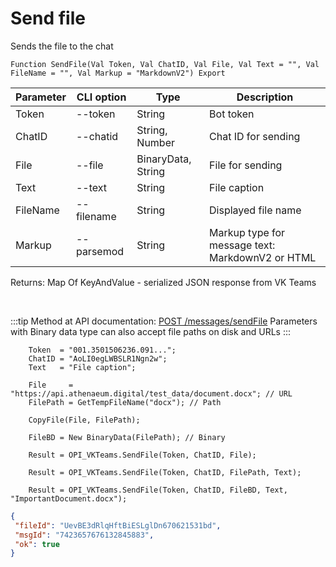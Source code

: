 ﻿---
sidebar_position: 2
---


# Send file
 Sends the file to the chat



`Function SendFile(Val Token, Val ChatID, Val File, Val Text = "", Val FileName = "", Val Markup = "MarkdownV2") Export`

  | Parameter | CLI option | Type | Description |
  |-|-|-|-|
  | Token | --token | String | Bot token |
  | ChatID | --chatid | String, Number | Chat ID for sending |
  | File | --file | BinaryData, String | File for sending |
  | Text | --text | String | File caption |
  | FileName | --filename | String | Displayed file name |
  | Markup | --parsemod | String | Markup type for message text: MarkdownV2 or HTML |

  
  Returns:  Map Of KeyAndValue - serialized JSON response from VK Teams

<br/>

:::tip
Method at API documentation: [POST /messages/sendFile](https://teams.vk.com/botapi/#/messages/post_messages_sendFile)
Parameters with Binary data type can also accept file paths on disk and URLs
:::
<br/>


```bsl title="Code example"
    Token  = "001.3501506236.091...";
    ChatID = "AoLI0egLWBSLR1Ngn2w";
    Text   = "File caption";

    File     = "https://api.athenaeum.digital/test_data/document.docx"; // URL
    FilePath = GetTempFileName("docx"); // Path

    CopyFile(File, FilePath);

    FileBD = New BinaryData(FilePath); // Binary

    Result = OPI_VKTeams.SendFile(Token, ChatID, File);

    Result = OPI_VKTeams.SendFile(Token, ChatID, FilePath, Text);

    Result = OPI_VKTeams.SendFile(Token, ChatID, FileBD, Text, "ImportantDocument.docx");
```
 



```json title="Result"
{
 "fileId": "UevBE3dRlqHftBiESLglDn670621531bd",
 "msgId": "7423657676132845883",
 "ok": true
}
```
